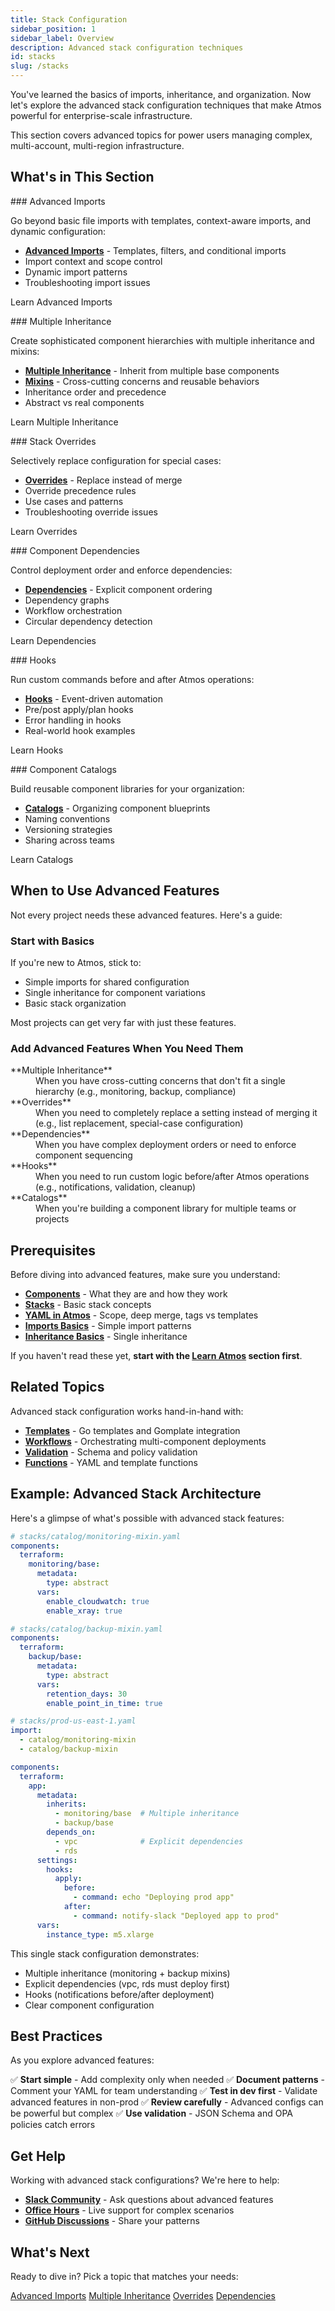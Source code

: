 ```yaml
---
title: Stack Configuration
sidebar_position: 1
sidebar_label: Overview
description: Advanced stack configuration techniques
id: stacks
slug: /stacks
---
```


<Intro>
You've learned the basics of imports, inheritance, and organization. Now let's explore the advanced stack configuration techniques that make Atmos powerful for enterprise-scale infrastructure.
</Intro>

This section covers advanced topics for power users managing complex, multi-account, multi-region infrastructure.

## What's in This Section

<ActionCard>
### Advanced Imports

Go beyond basic file imports with templates, context-aware imports, and dynamic configuration:

- **[Advanced Imports](/stacks/imports)** - Templates, filters, and conditional imports
- Import context and scope control
- Dynamic import patterns
- Troubleshooting import issues

<PrimaryCTA to="/stacks/imports">Learn Advanced Imports</PrimaryCTA>
</ActionCard>

<ActionCard>
### Multiple Inheritance

Create sophisticated component hierarchies with multiple inheritance and mixins:

- **[Multiple Inheritance](/stacks/inheritance)** - Inherit from multiple base components
- **[Mixins](/stacks/mixins)** - Cross-cutting concerns and reusable behaviors
- Inheritance order and precedence
- Abstract vs real components

<PrimaryCTA to="/stacks/inheritance">Learn Multiple Inheritance</PrimaryCTA>
</ActionCard>

<ActionCard>
### Stack Overrides

Selectively replace configuration for special cases:

- **[Overrides](/stacks/overrides)** - Replace instead of merge
- Override precedence rules
- Use cases and patterns
- Troubleshooting override issues

<PrimaryCTA to="/stacks/overrides">Learn Overrides</PrimaryCTA>
</ActionCard>

<ActionCard>
### Component Dependencies

Control deployment order and enforce dependencies:

- **[Dependencies](/stacks/dependencies)** - Explicit component ordering
- Dependency graphs
- Workflow orchestration
- Circular dependency detection

<PrimaryCTA to="/stacks/dependencies">Learn Dependencies</PrimaryCTA>
</ActionCard>

<ActionCard>
### Hooks

Run custom commands before and after Atmos operations:

- **[Hooks](/stacks/hooks)** - Event-driven automation
- Pre/post apply/plan hooks
- Error handling in hooks
- Real-world hook examples

<PrimaryCTA to="/stacks/hooks">Learn Hooks</PrimaryCTA>
</ActionCard>

<ActionCard>
### Component Catalogs

Build reusable component libraries for your organization:

- **[Catalogs](/stacks/catalogs)** - Organizing component blueprints
- Naming conventions
- Versioning strategies
- Sharing across teams

<PrimaryCTA to="/stacks/catalogs">Learn Catalogs</PrimaryCTA>
</ActionCard>

## When to Use Advanced Features

Not every project needs these advanced features. Here's a guide:

### Start with Basics

If you're new to Atmos, stick to:
- Simple imports for shared configuration
- Single inheritance for component variations
- Basic stack organization

Most projects can get very far with just these features.

### Add Advanced Features When You Need Them

<dl>
  <dt>**Multiple Inheritance**</dt>
  <dd>When you have cross-cutting concerns that don't fit a single hierarchy (e.g., monitoring, backup, compliance)</dd>

  <dt>**Overrides**</dt>
  <dd>When you need to completely replace a setting instead of merging it (e.g., list replacement, special-case configuration)</dd>

  <dt>**Dependencies**</dt>
  <dd>When you have complex deployment orders or need to enforce component sequencing</dd>

  <dt>**Hooks**</dt>
  <dd>When you need to run custom logic before/after Atmos operations (e.g., notifications, validation, cleanup)</dd>

  <dt>**Catalogs**</dt>
  <dd>When you're building a component library for multiple teams or projects</dd>
</dl>

## Prerequisites

Before diving into advanced features, make sure you understand:

- **[Components](/learn/concepts-overview)** - What they are and how they work
- **[Stacks](/learn/concepts-overview)** - Basic stack concepts
- **[YAML in Atmos](/learn/yaml)** - Scope, deep merge, tags vs templates
- **[Imports Basics](/learn/imports-basics)** - Simple import patterns
- **[Inheritance Basics](/learn/inheritance-basics)** - Single inheritance

If you haven't read these yet, **start with the [Learn Atmos](/learn/) section first**.

## Related Topics

Advanced stack configuration works hand-in-hand with:

- **[Templates](/templates/)** - Go templates and Gomplate integration
- **[Workflows](/workflows/)** - Orchestrating multi-component deployments
- **[Validation](/validation/validating)** - Schema and policy validation
- **[Functions](/functions/)** - YAML and template functions

## Example: Advanced Stack Architecture

Here's a glimpse of what's possible with advanced stack features:

```yaml
# stacks/catalog/monitoring-mixin.yaml
components:
  terraform:
    monitoring/base:
      metadata:
        type: abstract
      vars:
        enable_cloudwatch: true
        enable_xray: true

# stacks/catalog/backup-mixin.yaml
components:
  terraform:
    backup/base:
      metadata:
        type: abstract
      vars:
        retention_days: 30
        enable_point_in_time: true

# stacks/prod-us-east-1.yaml
import:
  - catalog/monitoring-mixin
  - catalog/backup-mixin

components:
  terraform:
    app:
      metadata:
        inherits:
          - monitoring/base  # Multiple inheritance
          - backup/base
        depends_on:
          - vpc              # Explicit dependencies
          - rds
      settings:
        hooks:
          apply:
            before:
              - command: echo "Deploying prod app"
            after:
              - command: notify-slack "Deployed app to prod"
      vars:
        instance_type: m5.xlarge
```

This single stack configuration demonstrates:
- Multiple inheritance (monitoring + backup mixins)
- Explicit dependencies (vpc, rds must deploy first)
- Hooks (notifications before/after deployment)
- Clear component configuration

## Best Practices

As you explore advanced features:

✅ **Start simple** - Add complexity only when needed
✅ **Document patterns** - Comment your YAML for team understanding
✅ **Test in dev first** - Validate advanced features in non-prod
✅ **Review carefully** - Advanced configs can be powerful but complex
✅ **Use validation** - JSON Schema and OPA policies catch errors

## Get Help

Working with advanced stack configurations? We're here to help:

- **[Slack Community](/community/slack)** - Ask questions about advanced features
- **[Office Hours](/community/office-hours)** - Live support for complex scenarios
- **[GitHub Discussions](https://github.com/cloudposse/atmos/discussions)** - Share your patterns

## What's Next

Ready to dive in? Pick a topic that matches your needs:

<div className="button-group">
  <a href="/stacks/imports" className="button button--primary button--lg">Advanced Imports</a>
  <a href="/stacks/inheritance" className="button button--secondary button--lg">Multiple Inheritance</a>
  <a href="/stacks/overrides" className="button button--secondary button--lg">Overrides</a>
  <a href="/stacks/dependencies" className="button button--secondary button--lg">Dependencies</a>
</div>
